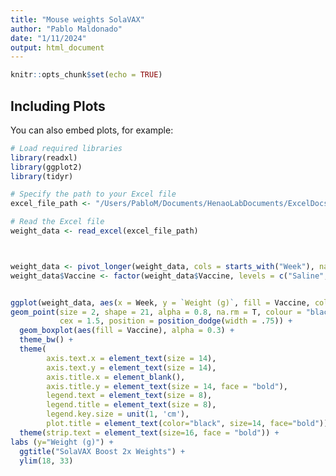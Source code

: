 ```yaml
---
title: "Mouse weights SolaVAX"
author: "Pablo Maldonado"
date: "1/11/2024"
output: html_document
---
```


```r
knitr::opts_chunk$set(echo = TRUE)
```



## Including Plots

You can also embed plots, for example:

```r
# Load required libraries
library(readxl)
library(ggplot2)
library(tidyr)

```

```r
# Specify the path to your Excel file
excel_file_path <- "/Users/PabloM/Documents/HenaoLabDocuments/ExcelDocs/Solavax-tb mouse weight.xlsx"

# Read the Excel file
weight_data <- read_excel(excel_file_path)



weight_data <- pivot_longer(weight_data, cols = starts_with("Week"), names_to = "Week", values_to = "Weight (g)")
weight_data$Vaccine <- factor(weight_data$Vaccine, levels = c("Saline", "BCG 1x", "BCG 2x", "BCG + SolaVAX-IN-AdVAX 2x", "BCG + SolaVAX-IN-Laporte 2x", "BCG + SolaVAX-IM-CpG 2x", "BCG + SolaVAX-IM-CpG + SolaVAX-IN-AdVAX", "BCG + SolaVAX-IM-CpG + SolaVAX-IN-Laporte"))


ggplot(weight_data, aes(x = Week, y = `Weight (g)`, fill = Vaccine, color = Vaccine)) +
geom_point(size = 2, shape = 21, alpha = 0.8, na.rm = T, colour = "black", 
           cex = 1.5, position = position_dodge(width = .75)) + 
  geom_boxplot(aes(fill = Vaccine), alpha = 0.3) + 
  theme_bw() + 
  theme(
        axis.text.x = element_text(size = 14), 
        axis.text.y = element_text(size = 14),
        axis.title.x = element_blank(),
        axis.title.y = element_text(size = 14, face = "bold"),
        legend.text = element_text(size = 8), 
        legend.title = element_text(size = 8), 
        legend.key.size = unit(1, 'cm'), 
        plot.title = element_text(color="black", size=14, face="bold")) + 
  theme(strip.text = element_text(size=16, face = "bold")) +
labs (y="Weight (g)") +
  ggtitle("SolaVAX Boost 2x Weights") +
  ylim(18, 33)
```


